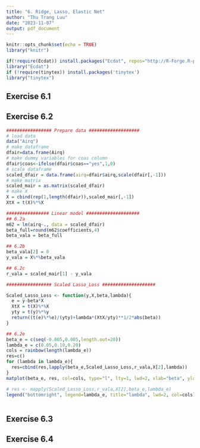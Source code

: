 ```yaml
---
title: "6. Ridge, Lasso, Elastic Net"
author: "Thu Trang Luu"
date: "2023-11-07"
output: pdf_document
---
```


```r
knitr::opts_chunk$set(echo = TRUE)
library("knitr")
```

```r
if(!require(Ecdat)) install.packages("Ecdat", repos="http://R-Forge.R-project.org")
library("Ecdat")
if (!require(tinytex)) install.packages('tinytex')
library("tinytex")
```

## Exercise 6.1

## Exercise 6.2

```r
################# Prepare data ###################
# load data 
data("Airq")
# make dataframe
dfair=data.frame(Airq)
# make dummy variables for coas column
dfair$coas<-ifelse(dfair$coas=="yes",1,0)
# scale dataframe
scaled_dfair = data.frame(airq=dfair$airq,scale(dfair[,-1]))
# make matrix
scaled_mair = as.matrix(scaled_dfair)
# make X
X = cbind(rep(1,length(dfair)),scaled_mair[,-1])
XtX = t(X)%*%X
```

```r
################ Linear model ####################
## 6.2a
m62 = lm(airq~., data = scaled_dfair)
beta_full=round(m62$coefficients,4)
beta_vala = beta_full

## 6.2b
beta_vala[2] = 0
y_vala = X%*%beta_vala

## 6.2c
r_vala = scaled_mair[1] - y_vala
```

```r
################# Scaled Lasso_Loss ####################

Scaled_Lasso_Loss <- function(y,X,beta,lambda){
  e = y-beta*X
  XtX = t(X)%*%X
  yty = t(y)%*%y
  return((t(e)%*%e)/(yty)+lambda*(XtX/yty)**1/2*abs(beta))
}

## 6.2e
beta_e = c(seq(-0.005,0.005,length.out=20))
lambda_e = c(0.05,0.10,0.20)
cols = rainbow(length(lambda_e))
res=c()
for (lambda in lambda_e){
  res=cbind(res,lapply(beta_e,Scaled_Lasso_Loss,r_vala,X[2],lambda))
}
matplot(beta_e, res, col=cols, type="l", lty=1, lwd=2, xlab="beta", ylab="Scaled Lasso Loss")

# res <- mapply(Scaled_Lasso_Loss,r_vala,X[2],beta_e,lambda_e)
legend("bottomright", legend=lambda_e, title="lambda", lwd=2, col=cols)
  
```

## Exercise 6.3

## Exercise 6.4


